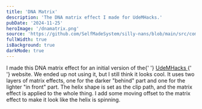 ```yaml
---
title: 'DNA Matrix'
description: 'The DNA matrix effect I made for UdeMHacks.'
pubDate: '2024-11-25'
heroImage: '/dnamatrix.png'
source: 'https://github.com/SelfMadeSystem/silly-nans/blob/main/src/components/MatrixHelix.tsx'
fullWidth: true
isBackground: true
darkMode: true
---
```



<div class="mx-auto w-fit max-w-xl rounded-xl p-4 text-white backdrop-blur-sm">
  I made this DNA matrix effect for an initial version of the{' '}
  <a href="https://udemhacks.com/" class="text-blue-400">
    UdeMHacks
  </a>{' '}
  website. We ended up not using it, but I still think it looks cool. It uses two layers of matrix effects, one for the
  darker "behind" part and one for the lighter "in front" part. The helix shape is set as the clip path, and the matrix
  effect is applied to the whole thing. I add some moving offset to the matrix effect to make it look like the helix is
  spinning.
</div>

<div class="absolute inset-0 -z-10 bg-black">
  <MatrixHelix client:load />
</div>
